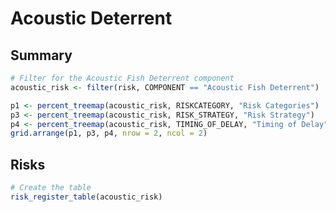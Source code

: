# Acoustic Deterrent

## Summary
```r
# Filter for the Acoustic Fish Deterrent component
acoustic_risk <- filter(risk, COMPONENT == "Acoustic Fish Deterrent")
```

```r
p1 <- percent_treemap(acoustic_risk, RISKCATEGORY, "Risk Categories")
p3 <- percent_treemap(acoustic_risk, RISK_STRATEGY, "Risk Strategy")
p4 <- percent_treemap(acoustic_risk, TIMING_OF_DELAY, "Timing of Delay")
grid.arrange(p1, p3, p4, nrow = 2, ncol = 2)
```

## Risks
```r
# Create the table
risk_register_table(acoustic_risk)
```

